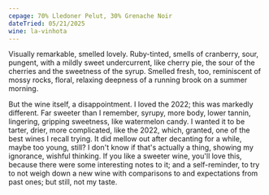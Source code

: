 ```yaml
---
cepage: 70% Lledoner Pelut, 30% Grenache Noir
dateTried: 05/21/2025
wine: la-vinhota
---
```


Visually remarkable, smelled lovely. Ruby-tinted, smells of cranberry, sour,
pungent, with a mildly sweet undercurrent, like cherry pie, the sour of the
cherries and the sweetness of the syrup. Smelled fresh, too, reminiscent of
mossy rocks, floral, relaxing deepness of a running brook on a summer morning.

But the wine itself, a disappointment. I loved the 2022; this was markedly
different. Far sweeter than I remember, syrupy, more body, lower tannin,
lingering, gripping sweetness, like watermelon candy. I wanted it to be tarter,
drier, more complicated, like the 2022, which, granted, one of the best wines I
recall trying. It did mellow out after decanting for a while, maybe too young,
still? I don't know if that's actually a thing, showing my ignorance, wishful
thinking. If you like a sweeter wine, you'll love this, because there were some
interesting notes to it; and a self-reminder, to try to not weigh down a new
wine with comparisons to and expectations from past ones; but still, not my
taste.
